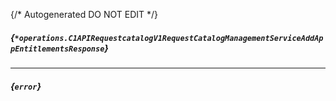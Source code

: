 {/* Autogenerated DO NOT EDIT  */}

##### *{`*operations.C1APIRequestcatalogV1RequestCatalogManagementServiceAddAppEntitlementsResponse`}*
<Collapsible defaultOpen openLabel={Labels.showProperties} closeLabel={Labels.hideProperties}>
    <C1APIRequestcatalogV1RequestCatalogManagementServiceAddAppEntitlementsResponse/>
</Collapsible>

---
##### *{`error`}*


